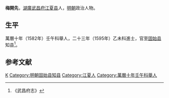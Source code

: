 '''梅開先'''，[[湖廣|湖廣]][[武昌府|武昌府]][[江夏县|江夏县]]人，[[明朝|明朝]]政治人物。
 
== 生平 ==
萬曆十年（1582年）壬午科舉人，二十三年（1595年）乙未科進士，官至[[固始县|固始县]]知县<ref>《武昌府志》</ref>。

==参考文献==
{{reflist}}
 
{{明朝官员小作品}}
{{萬曆二十三年乙未科殿試金榜}}
{{DEFAULTSORT:Mei梅}}
[[Category:梅姓|K]]
[[Category:明朝固始县知县|Category:明朝固始县知县]]
[[Category:江夏人|Category:江夏人]]
[[Category:萬曆十年壬午科舉人|Category:萬曆十年壬午科舉人]]